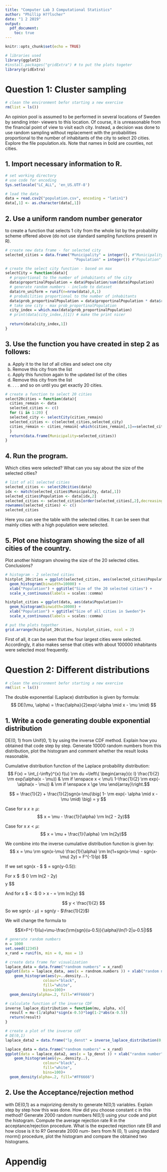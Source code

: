 ```yaml
---
title: "Computer Lab 3 Computational Statistics"
author: "Phillip H??lscher"
date: "1 2 2019"
output: 
  pdf_document:
    toc: true 
---
```


```r
knitr::opts_chunk$set(echo = TRUE)
```


```r
# libraries used
library(ggplot2)
#install.packages("gridExtra") # to put the plots togeter
library(gridExtra)
```

# Question 1: Cluster sampling
```r
# clean the environment befor starting a new exercise
rm(list = ls())
```


An opinion pool is assumed to be performed in several locations of Sweden by sending inter- viewers to this location. Of course, it is unreasonable from the financial point of view to visit each city. Instead, a decision was done to use random sampling without replacement with the probabilities proportional to the number of inhabitants of the city to select 20 cities. Explore the file population.xls. Note that names in bold are counties, not cities.


## 1. Import necessary information to R.
```r
# set working directory
# use code for encoding
Sys.setlocale("LC_ALL", 'en_US.UTF-8')

# load the data
data = read.csv2("population.csv", encoding = "latin1")
data[,1] <- as.character(data[,1])

``` 

## 2. Use a uniform random number generator 
to create a function that selects 1 city from the whole list by the probability scheme offered above (do not use standard sampling functions present in R).

```r
# create new data frame - for selected city
selected_cities = data.frame("Municipality" = integer(), #"Municipality"
                               "Population" = integer()) #"Population"
```


```r
# create the select city function - based on max
selectCity = function(data){
  # proportional to the number of inhabitants of the city
  data$proportinalPopulation = data$Population/sum(data$Population)
  # generate random numbers - include to dataset
  data$rn_uniform = runif(n=nrow(data),0,1)
  # probabilities proportional to the number of inhabitants
  data$prob_proportinalPopulation = data$proportinalPopulation * data$rn_uniform
  # take one city - max prob_proportinalPopulation
  city_index = which.max(data$prob_proportinalPopulation)
  # print(data[city_index,][1]) # make the print nicer
  
  return(data[city_index,1])
}


```

## 3. Use the function you have created in step 2 as follows:
(a) Apply it to the list of all cities and select one city 
(b) Remove this city from the list
(c) Apply this function again to the updated list of the cities 
(d) Remove this city from the list
(e) . . . and so on until you get exactly 20 cities.

```r
# create a function to select 20 cities
select20cities = function(data){
  cities_remain <- data
  selected_cities <- c()
  for (i in 1:20) {
  selected_city <- selectCity(cities_remain)
  selected_cities <- c(selected_cities,selected_city)
  cities_remain <- cities_remain[-which(cities_remain[,1]==selected_city),]
  }
  return(data.frame(Municipality=selected_cities))
}

```

## 4. Run the program. 
Which cities were selected? What can you say about the size of the
selected cities?
```r
# list of all selected cities
selected_cities <- select20cities(data)
idx <- match(selected_cities$Municipality, data[,1])
selected_cities$Population <- data[idx,2]
selected_cities <- selected_cities[order(selected_cities[,2],decreasing = TRUE),]
rownames(selected_cities) <- c()
selected_cities
```

Here you can see the table with the selected cities. 
It can be seen that mainly cities with a high population were selected. 


## 5. Plot one histogram showing the size of all cities of the country.
Plot another histogram showing the size of the 20 selected cities. Conclusions?

```r
# histogram - 2 selected cities
histplot_20cities = ggplot(selected_cities, aes(selected_cities$Population))+
  geom_histogram(binwidth=10000) +
  xlab("Population") + ggtitle("Size of the 20 selected cities") +
  scale_x_continuous(labels = scales::comma)
```

```r
histplot_cities = ggplot(data, aes(data$Population))+
  geom_histogram(binwidth=10000) +
  xlab("Population") + ggtitle("Size of all cities in Sweden")+
  scale_x_continuous(labels = scales::comma)
```

```r
# put the plots together
grid.arrange(histplot_20cities, histplot_cities, ncol = 2)
```

First of all, it can be seen that the four largest cities were selected. 
Accordingly, it also makes sense that cities with about 100000 inhabitants were selected most frequently.

\newpage

# Question 2: Different distributions
```r
# clean the environment befor starting a new exercise
rm(list = ls())
```

The double exponential (Laplace) distribution is given by formula:
$$ DE(\mu, \alpha) = \frac{\alpha}{2}exp(-\alpha \mid x - \mu \mid) $$


## 1. Write a code generating double exponential distribution 
DE(0, 1) from Unif(0, 1) by using the inverse CDF method. Explain how you obtained that code step by step. Generate 10000 random numbers from this distribution, plot the histogram and comment whether the result looks reasonable.

Cumulative distribution function of the Laplace probability distribution:
$$ F(x) = \int_{-\infty}^{x}  f(u) \rm du  =\left\{
\begin{array}{c l}	
    \frac{1}{2} \rm exp(\alpha(x - \mu))  & \rm if \enspace  x < \mu\\
     1-\frac{1}{2} \rm exp(-\alpha(x - \mu)) & \rm if \enspace x \ge \mu
\end{array}\right.$$


$$ = \frac{1}{2} + \frac{1}{2}sgn(x-\mu)\big( 1- \rm exp(- \alpha \mid x - \mu \mid) \big) = y  $$

Case for x $x \ge \mu$:
$$ x = \mu - \frac{1}{\alpha} \rm ln(2 - 2y)$$

Case for x $x < \mu$:
$$ x = \mu + \frac{1}{\alpha} \rm ln(2y)$$

We combine into the inverse cumulative distribution function is given by:
$$  x = \mu \rm sgn(x-\mu) \frac{1}{\alpha} \rm ln(1+sgn(x-\mu) - sgn(x-\mu) 2y) = F^{-1}(p)  $$  

If we set sgn(x - $ \mu$ = sgn(y-0.5)):

For x $ \ge \mu$:
$$ 0 \leq \frac{1}{\alpha} \rm ln(2 - 2y) \Leftrightarrow  $$
$$ y \ge \frac{1}{2}$$

And for x $ < \mu$:
$$ 0 > x - \mu = \frac{1}{\alpha} \rm ln(2y)  \Leftrightarrow $$

$$ y < \frac{1}{2}  $$
So we sgn(x - $\mu$) = sgn(y - $\frac{1}{2}$)

We will change the formula to

$$X=F^{-1}(u)=\mu-\frac{\rm{sgn}(u-0.5)}{\alpha}\ln(1-2|u-0.5|)$$ 

```r
# generate random numbers
n = 1000
set.seed(12345)
x_rand = runif(n, min = 0, max = 1)

# create data frame for visualization
laplace_data = data.frame("randnom numbers" = x_rand)
ggplot(data = laplace_data, aes(x = randnom.numbers )) + xlab("random number") +
    geom_histogram(aes(y=..density..),
                 colour="black",
                 fill="white",
                 bins=100)+
  geom_density(alpha=.2, fill="#FF6666")
```

```r
# calculate function of the inverse CDF
inverse_laplace_distribution = function(mu, alpha, x){
  result = mu-(1/alpha)*sign(x-0.5)*log(1-2*abs(x-0.5))
  return(result)
}
```

```r
# create a plot of the inverse cdf
# DE(0,1)
laplace_data2 = data.frame("lp_denst" = inverse_laplace_distribution(0,1,x_rand))

laplace_data = data.frame("randnom numbers" = x_rand)
ggplot(data = laplace_data2, aes(x = lp_denst )) + xlab("random number") +
    geom_histogram(aes(y=..density..),
                 colour="black",
                 fill="white",
                 bins=100)+
  geom_density(alpha=.2, fill="#FF6666")

```



## 2. Use the Acceptance/rejection method 
with DE(0,1) as a majorizing density to generate N(0,1) variables. Explain step by step how this was done. How did you choose constant c in this method? Generate 2000 random numbers N(0,1) using your code and plot the histogram. Compute the average rejection rate R in the acceptance/rejection procedure. What is the expected rejection rate ER and how close is it to R? Generate 2000 num- bers from N (0, 1) using standard rnorm() procedure, plot the histogram and compare the obtained two histograms.






\newpage

# Appendig
```r
```

